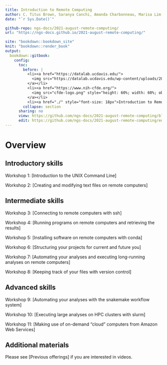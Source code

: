 ```yaml
---
title: Introduction to Remote Computing
author: C. Titus Brown, Saranya Canchi, Amanda Charbonneau, Marisa Lim, Abhijna Parigi, Pamela Reynolds, Nick Ulle, and Shannon Joslin.
date: "`r Sys.Date()`"

github-repo: ngs-docs/2021-august-remote-computing/
url: "https://ngs-docs.github.io/2021-august-remote-computing/"

site: "bookdown::bookdown_site"
knit: "bookdown::render_book"
output:
  bookdown::gitbook:
    config:
      toc:
        before: |
          <li><a href="https://datalab.ucdavis.edu/">
            <img src="https://datalab.ucdavis.edu/wp-content/uploads/2019/07/datalab-logo-full-color-rgb-1.png" style="height: 100%; width: 100%; object-fit: contain" />
          </a></li>
          <li><a href="https://www.nih-cfde.org/">
            <img src="cfde-logo.png" style="height: 60%; width: 60%; object-fit: contain" />
          </a></li>
          <li><a href="./" style="font-size: 18px">Introduction to Remote Computing (Pilot)</a></li>
        collapse: section
      sharing: no
      view: https://github.com/ngs-docs/2021-august-remote-computing/blob/main/%s
      edit: https://github.com/ngs-docs/2021-august-remote-computing/edit/main/%s
---
```


# Overview {-}

## Introductory skills {-}

Workshop 1: [Introduction to the UNIX Command Line]

Workshop 2: [Creating and modifying text files on remote computers]

## Intermediate skills {-}

Workshop 3: [Connecting to remote computers with ssh]

Workshop 4: [Running programs on remote computers and retrieving the results]

Workshop 5: [Installing software on remote computers with conda]

Workshop 6: [Structuring your projects for current and future you]

Workshop 7: [Automating your analyses and executing long-running analyses on remote computers]

Workshop 8: [Keeping track of your files with version control]

## Advanced skills {-}

Workshop 9: [Automating your analyses with the snakemake workflow system]

Workshop 10: [Executing large analyses on HPC clusters with slurm]

Workshop 11: [Making use of on-demand "cloud" computers from Amazon Web Services]

## Additional materials {-}

Please see [Previous offerings] if you are interested in videos.
